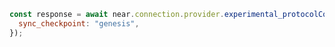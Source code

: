 ```js
const response = await near.connection.provider.experimental_protocolConfig({
  sync_checkpoint: "genesis",
});
```
